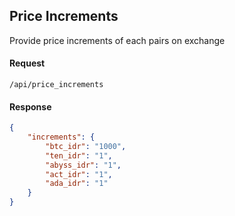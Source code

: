 ## Price Increments
Provide price increments of each pairs on exchange
#### Request
```
/api/price_increments
```
#### Response
```json
{
    "increments": {
        "btc_idr": "1000",
        "ten_idr": "1",
        "abyss_idr": "1",
        "act_idr": "1",
        "ada_idr": "1"
    }
}
